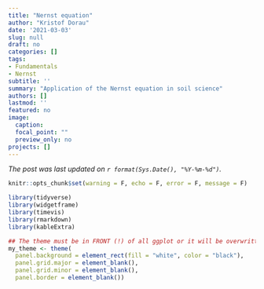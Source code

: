 ```yaml
---
title: "Nernst equation"
author: "Kristof Dorau"
date: '2021-03-03'
slug: null
draft: no
categories: []
tags:
- Fundamentals
- Nernst
subtitle: ''
summary: "Application of the Nernst equation in soil science"
authors: []
lastmod: ''
featured: no
image:
  caption: 
  focal_point: ""
  preview_only: no
projects: []
---
```


*The post was last updated on `r format(Sys.Date(), "%Y-%m-%d")`.*

<style>
p.caption {
  font-size: 0.6em;
}
</style>


```r

knitr::opts_chunk$set(warning = F, echo = F, error = F, message = F)

library(tidyverse)
library(widgetframe)
library(timevis)
library(rmarkdown)
library(kableExtra)

## The theme must be in FRONT (!) of all ggplot or it will be overwritten
my_theme <- theme(
  panel.background = element_rect(fill = "white", color = "black"),
  panel.grid.major = element_blank(), 
  panel.grid.minor = element_blank(), 
  panel.border = element_blank())


```